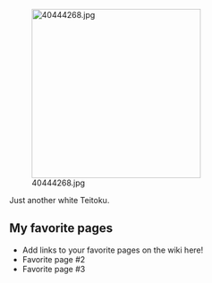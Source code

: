 [[File:40444268.jpg|thumb|302px]]

Just another white Teitoku.

==My favorite pages==

* Add links to your favorite pages on the wiki here!
* Favorite page #2
* Favorite page #3